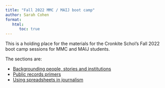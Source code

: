 ```yaml
---
title: "Fall 2022 MMC / MAIJ boot camp"
author: Sarah Cohen
format: 
   html: 
      toc: true
---
```



This is a holding place for the materials for the Cronkite Schol's Fall 2022 boot camp sessions for MMC and MAIJ students. 

The sections are: 

* [Backgrounding people, stories and institutions](backgrounding.qmd)
* [Public records primers](pubrecords.qmd)
* [Using spreadsheets in journalism](spreadsheets.qmd)